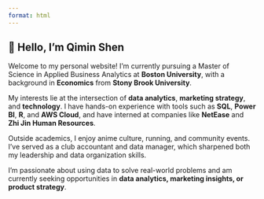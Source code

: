 ```yaml
---
format: html
---
```


<section id="about" class="animate-section">

# 👋 Hello, I'm Qimin Shen

Welcome to my personal website! I’m currently pursuing a Master of Science in Applied Business Analytics at **Boston University**, with a background in **Economics** from **Stony Brook University**.

My interests lie at the intersection of **data analytics**, **marketing strategy**, and **technology**. I have hands-on experience with tools such as **SQL**, **Power BI**, **R**, and **AWS Cloud**, and have interned at companies like **NetEase** and **Zhi Jin Human Resources**.

Outside academics, I enjoy anime culture, running, and community events. I’ve served as a club accountant and data manager, which sharpened both my leadership and data organization skills.

I'm passionate about using data to solve real-world problems and am currently seeking opportunities in **data analytics, marketing insights, or product strategy**.

</section>